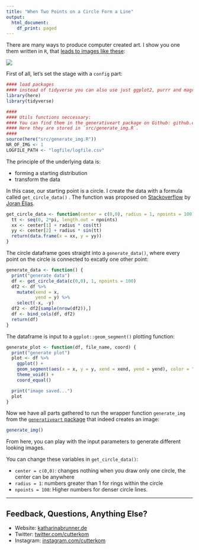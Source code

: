 ```yaml
---
title: "When Two Points on a Circle Form a Line"
output:
  html_document:
    df_print: paged
---
```



There are many ways to produce computer created art. I show you one them written in `R`, that [leads to images like these](instagram.com/cutterkom):

![](generativeart_circle_lines.png)

First of all, let's set the stage with a `config` part:

```r

#### load packages
#### instead of tidyverse you can also use just ggplot2, purrr and magrittr
library(here)
library(tidyverse)

####
#### Utils functions neccessary:
#### You can find them in the generativeart package on Github: github.com/cutterkom/generativeart.
#### Here they are stored in `src/generate_img.R`.
####
source(here("src/generate_img.R"))
NR_OF_IMG <- 1
LOGFILE_PATH <- "logfile/logfile.csv"

```

The principle of the underlying data is:

- forming a starting distribution
- transform the data

In this case, our starting point is a circle. I create the data with a formula called `get_circle_data()`
. The function was proposed on [Stackoverflow](https://stackoverflow.com/questions/6862742/draw-a-circle-with-ggplot2/9847076) by [Joran Elias](https://github.com/joranE).

```r
get_circle_data <- function(center = c(0,0), radius = 1, npoints = 100){
  tt <- seq(0, 2*pi, length.out = npoints)
  xx <- center[1] + radius * cos(tt)
  yy <- center[2] + radius * sin(tt)
  return(data.frame(x = xx, y = yy))
}
```

The circle dataframe goes straight into a `generate_data()`, where every point on the circle is connected to excatly one other point:

```r
generate_data <- function() {
  print("generate data")
  df <- get_circle_data(c(0,0), 1, npoints = 100)
  df2 <- df %>%
    mutate(xend = x,
           yend = y) %>%
    select(-x, -y)
  df2 <- df2[sample(nrow(df2)),]
  df <- bind_cols(df, df2)
  return(df)
}
```

The dataframe is input to a `ggplot::geom_segment()` plotting function:

```r
generate_plot <- function(df, file_name, coord) {
  print("generate plot")
  plot <- df %>%
    ggplot() +
    geom_segment(aes(x = x, y = y, xend = xend, yend = yend), color = "black", size = 0.25, alpha = 0.6) +
    theme_void() +
    coord_equal()

  print("image saved...")
  plot
}
```

Now we have all parts gathered to run the wrapper function `generate_img` from the [`generativeart` package](http://github.com/cutterkom) that indeed creates an image:

```r
generate_img()
```

From here, you can play with the input parameters to generate different looking images.

You can change these variables in `get_circle_data()`:

* `center = c(0,0)`: changes nothing when you draw only one circle, the center can be anywhere
* `radius = 1`: numbers greater than 1 for rings within the circle
* `npoints = 100`: Higher numbers for denser circle lines.


---

## Feedback, Questions, Anything Else?

* Website: [katharinabrunner.de](katharinabrunner.de)
* Twitter: [twitter.com/cutterkom](twitter.com/cutterkom)
* Instagram: [instagram.com/cutterkom](instagram.com/cutterkom)
